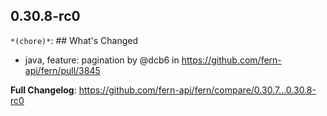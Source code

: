 ## 0.30.8-rc0
`*(chore)*`: ## What's Changed
* java, feature: pagination by @dcb6 in https://github.com/fern-api/fern/pull/3845


**Full Changelog**: https://github.com/fern-api/fern/compare/0.30.7...0.30.8-rc0

